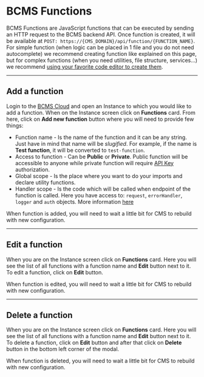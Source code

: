# BCMS Functions

BCMS Functions are JavaScript functions that can be executed by sending an
HTTP request to the BCMS backend API. Once function is created, it will be
available at `POST: https://{CMS_DOMAIN}/api/function/{FUNCTION_NAME}`.
For simple function (when logic can be placed in 1 file and you do not need
autocomplete) we recommend creating function like explained on this page, but
for complex functions (when you need utilities, file structure, services...)
we recommend [using your favorite code editor to create them](/customization/functions).

---

## Add a function

Login to the [BCMS Cloud](https://cloud.thebcms.com) and open an Instance to
which you would like to add a function. When on the Instance screen click on
**Functions** card. From here, click on **Add new function** button where you
will need to provide few things:

- Function name - Is the name of the function and it can be any string. Just have
in mind that name will be *slugified*. For example, if the name is **Test function**,
it will be converted to `test-function`.
- Access to function - Can be **Public** or **Private**. Public function will be
accessible to anyone while private function will require [API Key](/inside-bcms/key-manager)
authorization.
- Global scope - Is the place where you want to do your imports and declare
utility functions.
- Handler scope - Is the code which will be called when endpoint of the function
is called. Here you have access to: `request`, `errorHandler`, `logger` and `auth` objects.
More information [here](https://github.com/becomesco/cms-backend/blob/master/src/types/function/models/main.ts#L37)

When function is added, you will need to wait a little bit for CMS to rebuild
with new configuration.

---

## Edit a function

When you are on the Instance screen click on **Functions** card. Here you will
see the list of all functions with a function name and **Edit** button next to it.
To edit a function, click on **Edit** button.

When function is edited, you will need to wait a little bit for CMS to rebuild
with new configuration.

---

## Delete a function

When you are on the Instance screen click on **Functions** card. Here you will
see the list of all functions with a function name and **Edit** button next to it.
To delete a function, click on **Edit** button and after that click on **Delete**
button in the bottom left corner of the modal.

When function is deleted, you will need to wait a little bit for CMS to rebuild
with new configuration.
